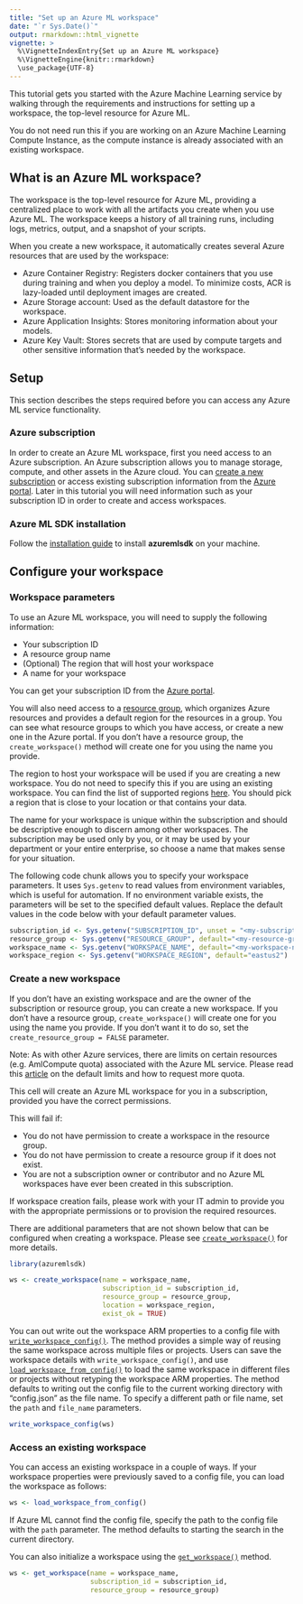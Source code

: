 ```yaml
---
title: "Set up an Azure ML workspace"
date: "`r Sys.Date()`"
output: rmarkdown::html_vignette
vignette: >
  %\VignetteIndexEntry{Set up an Azure ML workspace}
  %\VignetteEngine{knitr::rmarkdown}
  \use_package{UTF-8}
---
```


This tutorial gets you started with the Azure Machine Learning service by walking through the requirements and instructions for setting up a workspace, the top-level resource for Azure ML.

You do not need run this if you are working on an Azure Machine Learning Compute Instance, as the compute instance is already associated with an existing workspace.

## What is an Azure ML workspace?
The workspace is the top-level resource for Azure ML, providing a centralized place to work with all the artifacts you create when you use Azure ML. The workspace keeps a history of all training runs, including logs, metrics, output, and a snapshot of your scripts.

When you create a new workspace, it automatically creates several Azure resources that are used by the workspace:

* Azure Container Registry: Registers docker containers that you use during training and when you deploy a model. To minimize costs, ACR is lazy-loaded until deployment images are created.
* Azure Storage account: Used as the default datastore for the workspace.
* Azure Application Insights: Stores monitoring information about your models.
* Azure Key Vault: Stores secrets that are used by compute targets and other sensitive information that's needed by the workspace.

## Setup
This section describes the steps required before you can access any Azure ML service functionality.

### Azure subscription
In order to create an Azure ML workspace, first you need access to an Azure subscription. An Azure subscription allows you to manage storage, compute, and other assets in the Azure cloud. You can [create a new subscription](https://azure.microsoft.com/en-us/free/) or access existing subscription information from the [Azure portal](https://portal.azure.com/). Later in this tutorial you will need information such as your subscription ID in order to create and access workspaces.

### Azure ML SDK installation
Follow the [installation guide](https://azure.github.io/azureml-sdk-for-r/articles/installation.html) to install **azuremlsdk** on your machine.

## Configure your workspace
### Workspace parameters
To use an Azure ML workspace, you will need to supply the following information:

* Your subscription ID
* A resource group name
* (Optional) The region that will host your workspace
* A name for your workspace

You can get your subscription ID from the [Azure portal](https://portal.azure.com/).

You will also need access to a [resource group](https://docs.microsoft.com/en-us/azure/azure-resource-manager/resource-group-overview#resource-groups), which organizes Azure resources and provides a default region for the resources in a group. You can see what resource groups to which you have access, or create a new one in the Azure portal. If you don't have a resource group, the `create_workspace()` method will create one for you using the name you provide.

The region to host your workspace will be used if you are creating a new workspace. You do not need to specify this if you are using an existing workspace. You can find the list of supported regions [here](https://azure.microsoft.com/en-us/global-infrastructure/services/?products=machine-learning-service). You should pick a region that is close to your location or that contains your data.

The name for your workspace is unique within the subscription and should be descriptive enough to discern among other workspaces. The subscription may be used only by you, or it may be used by your department or your entire enterprise, so choose a name that makes sense for your situation.

The following code chunk allows you to specify your workspace parameters. It uses `Sys.getenv` to read values from environment variables, which is useful for automation. If no environment variable exists, the parameters will be set to the specified default values. Replace the default values in the code below with your default parameter values.

``` r
subscription_id <- Sys.getenv("SUBSCRIPTION_ID", unset = "<my-subscription-id>")
resource_group <- Sys.getenv("RESOURCE_GROUP", default="<my-resource-group>")
workspace_name <- Sys.getenv("WORKSPACE_NAME", default="<my-workspace-name>")
workspace_region <- Sys.getenv("WORKSPACE_REGION", default="eastus2")
``` 

### Create a new workspace
If you don't have an existing workspace and are the owner of the subscription or resource group, you can create a new workspace. If you don't have a resource group, `create_workspace()` will create one for you using the name you provide. If you don't want it to do so, set the `create_resource_group = FALSE` parameter.

Note: As with other Azure services, there are limits on certain resources (e.g. AmlCompute quota) associated with the Azure ML service. Please read this [article](https://docs.microsoft.com/en-us/azure/machine-learning/service/how-to-manage-quotas) on the default limits and how to request more quota.

This cell will create an Azure ML workspace for you in a subscription, provided you have the correct permissions.

This will fail if:

* You do not have permission to create a workspace in the resource group.
* You do not have permission to create a resource group if it does not exist.
* You are not a subscription owner or contributor and no Azure ML workspaces have ever been created in this subscription.

If workspace creation fails, please work with your IT admin to provide you with the appropriate permissions or to provision the required resources.

There are additional parameters that are not shown below that can be configured when creating a workspace. Please see [`create_workspace()`](https://azure.github.io/azureml-sdk-for-r/reference/create_workspace.html) for more details.

``` r
library(azuremlsdk)

ws <- create_workspace(name = workspace_name,
                       subscription_id = subscription_id,
                       resource_group = resource_group,
                       location = workspace_region,
                       exist_ok = TRUE)
```

You can out write out the workspace ARM properties to a config file with [`write_workspace_config()`](https://azure.github.io/azureml-sdk-for-r/reference/write_workspace_config.html). The method provides a simple way of reusing the same workspace across multiple files or projects. Users can save the workspace details with `write_workspace_config()`, and use [`load_workspace_from_config()`](https://azure.github.io/azureml-sdk-for-r/reference/load_workspace_from_config.html) to load the same workspace in different files or projects without retyping the workspace ARM properties. The method defaults to writing out the config file to the current working directory with "config.json" as the file name. To specify a different path or file name, set the `path` and `file_name` parameters.

``` r
write_workspace_config(ws)
```

### Access an existing workspace
You can access an existing workspace in a couple of ways. If your workspace properties were previously saved to a config file, you can load the workspace as follows:

``` r
ws <- load_workspace_from_config()
```

If Azure ML cannot find the config file, specify the path to the config file with the `path` parameter. The method defaults to starting the search in the current directory.

You can also initialize a workspace using the [`get_workspace()`](https://azure.github.io/azureml-sdk-for-r/reference/get_workspace.html) method.

``` r
ws <- get_workspace(name = workspace_name,
                    subscription_id = subscription_id,
                    resource_group = resource_group)
```
